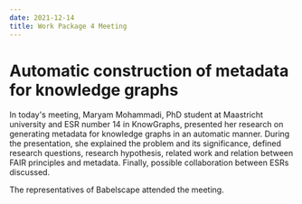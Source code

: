 ---
date: 2021-12-14
title: Work Package 4 Meeting
---


# Automatic construction of metadata for knowledge graphs

In today's meeting, Maryam Mohammadi, PhD student at Maastricht university and ESR number 14 in KnowGraphs, presented her research on generating metadata for knowledge graphs in an automatic manner. During the presentation, she explained the problem and its significance, defined research questions, research hypothesis, related work and relation between FAIR principles and metadata. Finally, possible collaboration between ESRs discussed.

The representatives of Babelscape attended the meeting.
